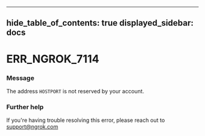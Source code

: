 

---
hide_table_of_contents: true
displayed_sidebar: docs
---


# ERR_NGROK_7114

### Message
The address `HOSTPORT` is not reserved by your account.

<ErrorDetails error="err_ngrok_7114" />



### Further help
If you're having trouble resolving this error, please reach out to [support@ngrok.com](mailto:support@ngrok.com?subject=Help%20with%20ERR_NGROK_7114)


